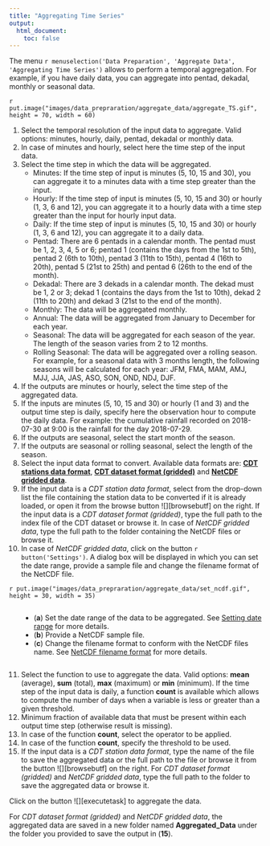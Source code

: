 ```yaml
---
title: "Aggregating Time Series"
output:
  html_document:
    toc: false
---
```


The menu `r menuselection('Data Preparation', 'Aggregate Data', 'Aggregating Time Series')` allows to perform a temporal aggregation. For example, if you have daily data, you can aggregate into pentad, dekadal, monthly or seasonal data.  

`r put.image("images/data_prepraration/aggregate_data/aggregate_TS.gif", height = 70, width = 60)`

1. Select the temporal resolution of the input data to aggregate. Valid options: minutes, hourly, daily, pentad, dekadal or monthly data.
2. In case of minutes and hourly, select here the time step of the input data.
3. Select the time step in which the data will be aggregated.
	- Minutes: If the time step of input is minutes (5, 10, 15 and 30), you can aggregate it to a minutes data with a time step greater than the input.
	- Hourly: If the time step of input is minutes (5, 10, 15 and 30) or hourly (1, 3, 6 and 12), you can aggregate it to a hourly data with a time step greater than the input for hourly input data.
	- Daily: If the time step of input is minutes (5, 10, 15 and 30) or hourly (1, 3, 6 and 12), you can aggregate it to a daily data.
	- Pentad: There are 6 pentads in a calendar month. The pentad must be 1, 2, 3, 4, 5 or 6; pentad 1 (contains the days from the 1st to 5th), pentad 2 (6th to 10th), pentad 3 (11th to 15th), pentad 4 (16th to 20th), pentad 5 (21st to 25th) and pentad 6 (26th to the end of the month).
	- Dekadal: There are 3 dekads in a calendar month. The dekad must be 1, 2 or 3; dekad 1 (contains the days from the 1st to 10th), dekad 2 (11th to 20th) and dekad 3 (21st to the end of the month).
	- Monthly: The data will be aggregated monthly.
	- Annual: The data will be aggregated from January to December for each year.
	- Seasonal: The data will be aggregated for each season of the year. The length of the season varies from 2 to 12 months.
	- Rolling Seasonal: The data will be aggregated over a rolling season. For example, for a seasonal data with 3 months length, the following seasons will be calculated for each year: JFM, FMA, MAM, AMJ, MJJ, JJA, JAS, ASO, SON, OND, NDJ, DJF.

4. If the outputs are minutes or hourly, select the time step of the aggregated data.
5. If the inputs are minutes (5, 10, 15 and 30) or hourly (1 and 3) and the output time step is daily, specify here the observation hour to compute the daily data. For example: the cumulative rainfall recorded on 2018-07-30 at 9:00 is the rainfall for the day 2018-07-29.
6. If the outputs are seasonal, select the start month of the season.
7. If the outputs are seasonal or rolling seasonal, select the length of the season.
8. Select the input data format to convert.  Available data formats are: [**CDT stations data format**](cdt_data_input.html#cdt.format.data), [**CDT dataset format (gridded)**](cdt_data_input.html#cdt.dataset) and [**NetCDF gridded data**](cdt_data_input.html#cdt.ncdf.data).
9. If the input data is a *CDT station data format*, select from the drop-down list the file containing the station data to be converted if it is already loaded, or open it from the browse button ![][browsebutf] on the right. If the input data is a *CDT dataset format (gridded)*, type the full path to the index file of the CDT dataset or browse it. In case of *NetCDF gridded data*, type the full path to the folder containing the NetCDF files or browse it.
10. In case of *NetCDF gridded data*, click on the button `r button('Settings')`. A dialog box will be displayed in which you can set the date range, provide a sample file and change the filename format of the NetCDF file.

`r put.image("images/data_prepraration/aggregate_data/set_ncdf.gif", height = 30, width = 35)`

<div style="display: inline-block; float: right; width: 95%">
* (__a__) Set the date range of the data to be aggregated. See [Setting date range](cdt_data_input.html#cdt.date.range) for more details.
* (__b__) Provide a NetCDF sample file.
* (__c__) Change the filename format to conform with the NetCDF files name. See [NetCDF filename format](cdt_data_input.html#cdt.ncdf.ffrmt) for more details.
</div>  
<div style="clear: right;"></div>

11. Select the function to use to aggregate the data. Valid options: __mean__ (average), __sum__ (total), __max__ (maximum) or __min__ (minimum). If the time step of the input data is daily, a function __count__ is available which allows to compute the number of days when a variable is less or greater than a given threshold. 
12. Minimum fraction of available data that must be present within each output time step (otherwise result is missing).
13. In case of the function __count__, select the operator to be applied.
14. In case of the function __count__, specify the threshold to be used.
15. If the input data is a *CDT station data format*, type the name of the file to save the aggregated data or the full path to the file or browse it from the button ![][browsebutf] on the right. For *CDT dataset format (gridded)* and *NetCDF gridded data*, type the full path to the folder to save the aggregated data or browse it.


Click on the button ![][executetask] to aggregate the data. 

For *CDT dataset format (gridded)* and *NetCDF gridded data*, the aggregated data are saved in a new folder named **Aggregated_Data** under the folder you provided to save the output in (**15**).
